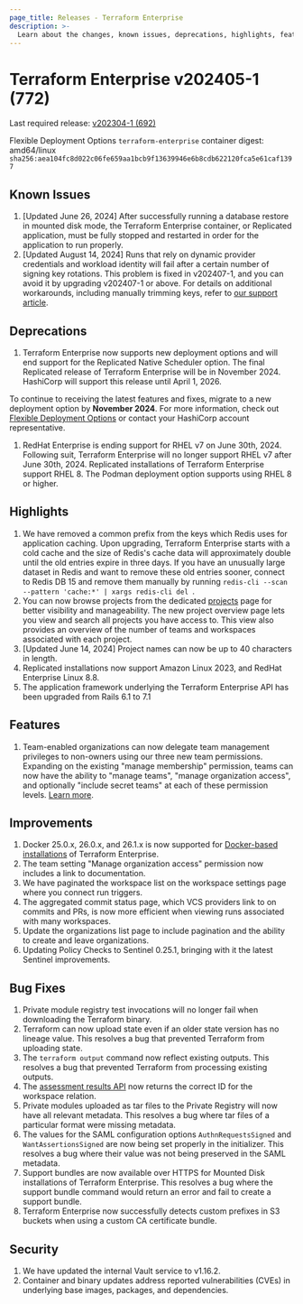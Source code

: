 ```yaml
---
page_title: Releases - Terraform Enterprise
description: >-
  Learn about the changes, known issues, deprecations, highlights, features, improvements, bug fixes, and security fixes for the v202405-1 (772) release.
---
```


# Terraform Enterprise v202405-1 (772)

Last required release: [v202304-1 (692)](/terraform/enterprise/releases/2023/v202304-1)

Flexible Deployment Options `terraform-enterprise` container digest: amd64/linux `sha256:aea104fc8d022c06fe659aa1bcb9f13639946e6b8cdb622120fca5e61caf1397`

## Known Issues
1. [Updated June 26, 2024] After successfully running a database restore in mounted disk mode, the Terraform Enterprise container, or Replicated application, must be fully stopped and restarted in order for the application to run properly.
1. [Updated August 14, 2024] Runs that rely on dynamic provider credentials and workload identity will fail after a certain number of signing key rotations. This problem is fixed in v202407-1, and you can avoid it by upgrading v202407-1 or above. For details on additional workarounds, including manually trimming keys, refer to [our support article](https://support.hashicorp.com/hc/en-us/articles/31715716966419-Issue-with-OIDC-Vault-key-rotation-mechanism-to-incorrectly-identify-the-newest-signing-key).

## Deprecations

1. Terraform Enterprise now supports new deployment options and will end support for the Replicated Native Scheduler option. The final Replicated release of Terraform Enterprise will be in November 2024. HashiCorp will support this release until April 1, 2026.

  To continue to receiving the latest features and fixes, migrate to a new deployment option by **November 2024**. For more information, check out [Flexible Deployment Options](/terraform/enterprise/v202405-1/flexible-deployments/) or contact your HashiCorp account representative.

1. RedHat Enterprise is ending support for RHEL v7 on June 30th, 2024. Following suit, Terraform Enterprise will no longer support RHEL v7 after June 30th, 2024. Replicated installations of Terraform Enterprise support RHEL 8. The Podman deployment option supports using RHEL 8 or higher.


## Highlights

1. We have removed a common prefix from the keys which Redis uses for application caching. Upon upgrading, Terraform Enterprise starts with a cold cache and the size of Redis's cache data will approximately double until the old entries expire in three days. If you have an unusually large dataset in Redis and want to remove these old entries sooner, connect to Redis DB 15 and remove them manually by running `redis-cli --scan --pattern 'cache:*' | xargs redis-cli del `.
1. You can now browse projects from the dedicated [projects](/terraform/cloud-docs/workspaces/organize-workspaces-with-projects) page for better visibility and manageability. The new project overview page lets you view and search all projects you have access to. This view also provides an overview of the number of teams and workspaces associated with each project.
1. [Updated June 14, 2024] Project names can now be up to 40 characters in length.
1. Replicated installations now support Amazon Linux 2023, and RedHat Enterprise Linux 8.8.
1. The application framework underlying the Terraform Enterprise API has been upgraded from Rails 6.1 to 7.1


## Features

1. Team-enabled organizations can now delegate team management privileges to non-owners using our three new team permissions. Expanding on the existing "manage membership" permission, teams can now have the ability to "manage teams", "manage organization access", and optionally "include secret teams" at each of these permission levels. [Learn more](/terraform/cloud-docs/users-teams-organizations/permissions#organization-permissions).


## Improvements

1. Docker 25.0.x, 26.0.x, and 26.1.x is now supported for [Docker-based installations](/terraform/enterprise/v202405-1/flexible-deployments/install/docker/requirements) of Terraform Enterprise.
1. The team setting "Manage organization access" permission now includes a link to documentation.
1. We have paginated the workspace list on the workspace settings page where you connect run triggers.
1. The aggregated commit status page, which VCS providers link to on commits and PRs, is now more efficient when viewing runs associated with many workspaces.
1. Update the organizations list page to include pagination and the ability to create and leave organizations.
1. Updating Policy Checks to Sentinel 0.25.1, bringing with it the latest Sentinel improvements.


## Bug Fixes

1. Private module registry test invocations will no longer fail when downloading the Terraform binary.
1. Terraform can now upload state even if an older state version has no lineage value. This resolves a bug that prevented Terraform from uploading state.
1. The `terraform output` command now reflect existing outputs. This resolves a bug that prevented Terraform from processing existing outputs.
1. The [assessment results API](/terraform/cloud-docs/api-docs/assessment-results) now returns the correct ID for the workspace relation.
1. Private modules uploaded as tar files to the Private Registry will now have all relevant metadata. This resolves a bug where tar files of a particular format were missing metadata.
1. The values for the SAML configuration options `AuthnRequestsSigned` and `WantAssertionsSigned` are now being set properly in the initializer. This resolves a bug where their value was not being preserved in the SAML metadata.
1. Support bundles are now available over HTTPS for Mounted Disk installations of Terraform Enterprise. This resolves a bug where the support bundle command would return an error and fail to create a support bundle.
1. Terraform Enterprise now successfully detects custom prefixes in S3 buckets when using a custom CA certificate bundle.

## Security

1. We have updated the internal Vault service to v1.16.2.
1. Container and binary updates address reported vulnerabilities (CVEs) in underlying base images, packages, and dependencies.
